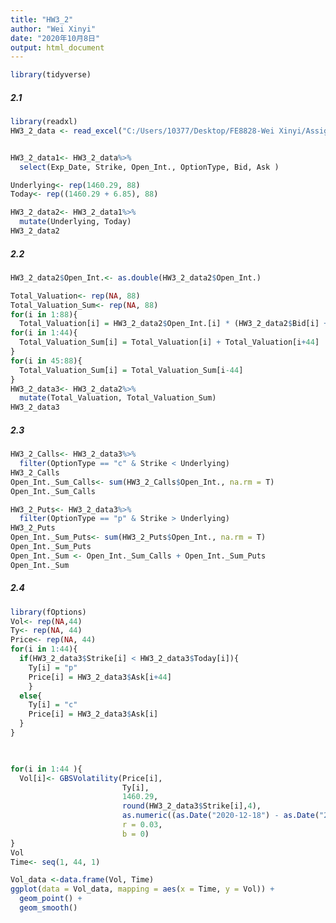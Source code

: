 ```yaml
---
title: "HW3_2"
author: "Wei Xinyi"
date: "2020年10月8日"
output: html_document
---
```


```r
library(tidyverse)
```

##### 2.1
```r
library(readxl)
HW3_2_data <- read_excel("C:/Users/10377/Desktop/FE8828-Wei Xinyi/Assignment3/HW3_2/HW3_2_data.xlsx")


HW3_2_data1<- HW3_2_data%>%
  select(Exp_Date, Strike, Open_Int., OptionType, Bid, Ask )

Underlying<- rep(1460.29, 88)
Today<- rep((1460.29 + 6.85), 88)

HW3_2_data2<- HW3_2_data1%>%
  mutate(Underlying, Today)
HW3_2_data2
```

##### 2.2
```r
HW3_2_data2$Open_Int.<- as.double(HW3_2_data2$Open_Int.)

Total_Valuation<- rep(NA, 88)
Total_Valuation_Sum<- rep(NA, 88)
for(i in 1:88){
  Total_Valuation[i] = HW3_2_data2$Open_Int.[i] * (HW3_2_data2$Bid[i] + HW3_2_data2$Ask[i]) / 2}
for(i in 1:44){
  Total_Valuation_Sum[i] = Total_Valuation[i] + Total_Valuation[i+44]
}
for(i in 45:88){
  Total_Valuation_Sum[i] = Total_Valuation_Sum[i-44]
}
HW3_2_data3<- HW3_2_data2%>%
  mutate(Total_Valuation, Total_Valuation_Sum)
HW3_2_data3
```

##### 2.3
```r
HW3_2_Calls<- HW3_2_data3%>%
  filter(OptionType == "c" & Strike < Underlying)
HW3_2_Calls
Open_Int._Sum_Calls<- sum(HW3_2_Calls$Open_Int., na.rm = T)
Open_Int._Sum_Calls

HW3_2_Puts<- HW3_2_data3%>%
  filter(OptionType == "p" & Strike > Underlying)
HW3_2_Puts
Open_Int._Sum_Puts<- sum(HW3_2_Puts$Open_Int., na.rm = T)
Open_Int._Sum_Puts
Open_Int._Sum <- Open_Int._Sum_Calls + Open_Int._Sum_Puts
Open_Int._Sum
```

##### 2.4
```r
library(fOptions)
Vol<- rep(NA,44)
Ty<- rep(NA, 44)
Price<- rep(NA, 44)
for(i in 1:44){
  if(HW3_2_data3$Strike[i] < HW3_2_data3$Today[i]){
    Ty[i] = "p"
    Price[i] = HW3_2_data3$Ask[i+44]
    }
  else{
    Ty[i] = "c"
    Price[i] = HW3_2_data3$Ask[i]
  }
}

  

for(i in 1:44 ){
  Vol[i]<- GBSVolatility(Price[i],
                         Ty[i], 
                         1460.29,
                         round(HW3_2_data3$Strike[i],4),
                         as.numeric((as.Date("2020-12-18") - as.Date("2020-09-29")))/365,
                         r = 0.03,
                         b = 0) 
}
Vol
Time<- seq(1, 44, 1)

Vol_data <-data.frame(Vol, Time)
ggplot(data = Vol_data, mapping = aes(x = Time, y = Vol)) + 
  geom_point() +
  geom_smooth()

```